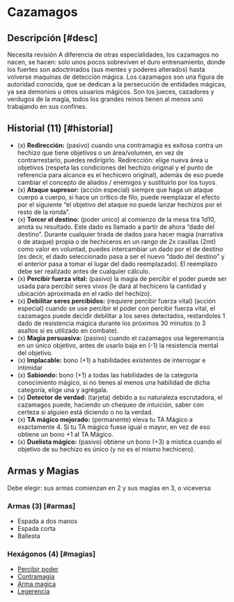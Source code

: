
# Cazamagos

<Bleed>
  <Screenshot src={hunterPic} alt="placeholder" full />
</Bleed>

## Descripción [#desc]

<Callout type="warning" emoji="🔎">
  Necesita revisión
</Callout>
A diferencia de otras especialidades, los cazamagos no nacen, se hacen: solo unos
pocos sobreviven el duro entrenamiento, donde los fuertes son adoctrinados (sus mentes
y poderes alterados) hasta volverse maquinas de detección mágica. Los cazamagos son
una figura de autoridad conocida, que se dedican a la persecución de entidades mágicas,
ya sea demonios u otros usuarios mágicos. Son los jueces, cazadores y verdugos de
la magia, todos los grandes reinos tienen al menos uno trabajando en sus confines.

## Historial (11) [#historial]

- (x) **Redirección:** (pasivo) cuando una contramagia es exitosa contra un hechizo que tiene objetivos o un área/volumen, en vez de contrarrestarlo, puedes redirigirlo. Redirección: elige nueva área u objetivos (respeta las condiciones del hechizo original y el punto de referencia para alcance es el hechicero original), además de eso puede cambiar el concepto de aliados / enemigos y sustituirlo por los tuyos.
- (x) **Ataque supresor:** (acción especial) siempre que haga un ataque cuerpo a cuerpo, si hace un crítico de filo, puede reemplazar el efecto por el siguiente “el objetivo del ataque no puede lanzar hechizos por el resto de la ronda”.
- (x) **Torcer el destino:** (poder unico) al comienzo de la mesa tira 1d10, anota su resultado. Este dado es llamado a partir de ahora “dado del destino”. Durante cualquier tirada de dados para hacer magia (narrativa o de ataque) propia o de hechiceros en un rango de 2x casillas (2mt) como valor en voluntad, puedes intercambiar un dado por el de destino (es decir, el dado seleccionado pasa a ser el nuevo “dado del destino” y el anterior pasa a tomar el lugar del dado reemplazado). El reemplazo debe ser realizado antes de cualquier cálculo.
- (x) **Percibir fuerza vital:** (pasivo) la magia de percibir el poder puede ser usada para percibir seres vivos (le dará al hechicero la cantidad y ubicación aproximada en el radio del hechizo).
- (x) **Debilitar seres percibidos:** (requiere percibir fuerza vital) (acción especial) cuando se use percibir el poder con percibir fuerza vital, el cazamagos puede decidir debilitar a los seres detectados, restandoles 1 dado de resistencia mágica durante los próximos 30 minutos (o 3 asaltos si es utilizado en combate).
- (x) **Magia persuasiva:** (pasivo) cuando el cazamagos usa legeremancia en un único objetivo, antes de usarlo baja en (-1) la resistencia mental del objetivo.
- (x) **Implacable:** bono (+1) a habilidades existentes de interrogar e intimidar
- (x) **Sabiondo:** bono (+1) a todas las habilidades de la categoría conocimiento mágico, si no tienes al menos una habilidad de dicha categoría, elige una y agrégala.
- (x) **Detector de verdad:** (tarjeta) debido a su naturaleza escrutadora, el cazamagos puede, haciendo un chequeo de intuición, saber con certeza si alguien está diciendo o no la verdad.
- (x) **TA mágico mejorado:** (permanente) eleva tu TA Mágico a exactamente 4. Si tu TA mágico fuese igual o mayor, en vez de eso obtiene un bono +1 al TA Mágico.
- (x) **Duelista mágico:** (pasivo) obtiene un bono (+3) a mística cuando el objetivo de su hechizo es único (y no es el mismo hechicero).

## Armas y Magias
Debe elegir: sus armas comienzan en 2 y sus magias en 3, o viceversa

### Armas (3) [#armas]

- Espada a dos manos
- Espada corta
- Ballesta

### Hexágonos (4) [#magias]

- [Percibir poder](/docs/list-hexagons/e11)
- [Contramagia](/docs/list-hexagons/e12)
- [Arma magica](/docs/list-hexagons/e14)
- [Legerencia](/docs/list-hexagons/e09)
